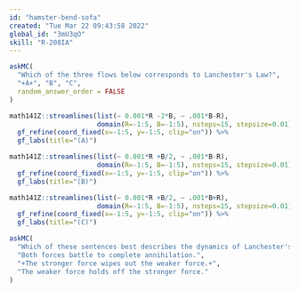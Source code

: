 ```yaml
---
id: "hamster-bend-sofa"
created: "Tue Mar 22 09:43:58 2022"
global_id: "3mU3qO"
skill: "R-208IA"
---
```




```r
askMC(
  "Which of the three flows below corresponds to Lanchester's Law?",
  "+A+", "B", "C",
  random_answer_order = FALSE
)
```

```r
math141Z::streamlines(list(~ 0.001*R -2*B, ~ .001*B-R), 
                      domain(R=-1:5, B=-1:5), nsteps=15, stepsize=0.01) %>%
  gf_refine(coord_fixed(x=-1:5, y=-1:5, clip="on")) %>%
  gf_labs(title="(A)")

math141Z::streamlines(list(~ 0.001*R +B/2, ~ .001*B-R), 
                      domain(R=-1:5, B=-1:5), nsteps=15, stepsize=0.01) %>%
  gf_refine(coord_fixed(x=-1:5, y=-1:5, clip="on")) %>%
  gf_labs(title="(B)")

math141Z::streamlines(list(~ 0.001*R +B/2, ~ .001*B+R), 
                      domain(R=-1:5, B=-1:5), nsteps=15, stepsize=0.01) %>%
  gf_refine(coord_fixed(x=-1:5, y=-1:5, clip="on")) %>%
  gf_labs(title="(C)")
```

```r
askMC(
  "Which of these sentences best describes the dynamics of Lanchester's Law?",
  "Both forces battle to complete annihilation.",
  "+The stronger force wipes out the weaker force.+",
  "The weaker force holds off the stronger force."
)
```




